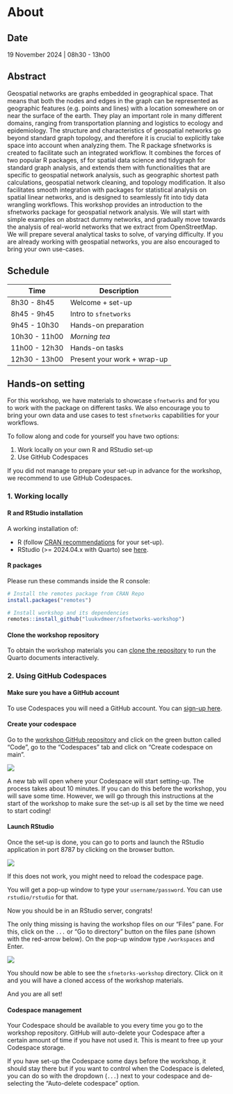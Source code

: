 # About {.unnumbered}

## Date {.unnumbered}

19 November 2024 | 08h30 - 13h00

## Abstract {.unnumbered}

Geospatial networks are graphs embedded in geographical space. That means that both the nodes and edges in the graph can be represented as geographic features (e.g. points and lines) with a location somewhere on or near the surface of the earth. They play an important role in many different domains, ranging from transportation planning and logistics to ecology and epidemiology. The structure and characteristics of geospatial networks go beyond standard graph topology, and therefore it is crucial to explicitly take space into account when analyzing them. The R package sfnetworks is created to facilitate such an integrated workflow. It combines the forces of two popular R packages, sf for spatial data science and tidygraph for standard graph analysis, and extends them with functionalities that are specific to geospatial network analysis, such as geographic shortest path calculations, geospatial network cleaning, and topology modification. It also facilitates smooth integration with packages for statistical analysis on spatial linear networks, and is designed to seamlessly fit into tidy data wrangling workflows. This workshop provides an introduction to the sfnetworks package for geospatial network analysis. We will start with simple examples on abstract dummy networks, and gradually move towards the analysis of real-world networks that we extract from OpenStreetMap. We will prepare several analytical tasks to solve, of varying difficulty. If you are already working with geospatial networks, you are also encouraged to bring your own use-cases.

## Schedule

| Time | Description |
| ---- | ----------- |
|  8h30 -  8h45 | Welcome + set-up |
|  8h45 -  9h45 | Intro to `sfnetworks` |
|  9h45 - 10h30 | Hands-on preparation  |
| 10h30 - 11h00 | *Morning tea* |
| 11h00 - 12h30 | Hands-on tasks |
| 12h30 - 13h00 | Present your work + wrap-up |

## Hands-on setting

For this workshop, we have materials to showcase `sfnetworks` and for you to work with the package on different tasks. 
We also encourage you to bring your own data and use cases to test `sfnetworks` capabilities for your workflows. 

To follow along and code for yourself you have two options:

1. Work locally on your own R and RStudio set-up
2. Use GitHub Codespaces

If you did not manage to prepare your set-up in advance for the workshop, we recommend to use GitHub Codespaces.


### 1. Working locally

#### R and RStudio installation

A working installation of:

- R (follow [CRAN recommendations](https://cran.r-project.org/) for your set-up).
- RStudio (>= 2024.04.x with Quarto) see [here](https://posit.co/download/rstudio-desktop/).

#### R packages

Please run these commands inside the R console:

```r
# Install the remotes package from CRAN Repo
install.packages("remotes")

# Install workshop and its dependencies
remotes::install_github("luukvdmeer/sfnetworks-workshop")
```

#### Clone the workshop repository

To obtain the workshop materials you can [clone the repository](https://github.com/luukvdmeer/sfnetworks-workshop) to run the Quarto documents interactively.

### 2. Using GitHub Codespaces

#### Make sure you have a GitHub account

To use Codespaces you will need a GitHub account. You can [sign-up here](https://github.com/).

#### Create your codespace

Go to the [workshop GitHub repository](https://github.com/luukvdmeer/sfnetworks-workshop) and click on the green button called "Code", go to the "Codespaces" tab and click on "Create codespace on main".

![](figs/codespaces-creation.png)

A new tab will open where your Codespace will start setting-up.
The process takes about 10 minutes.
If you can do this before the workshop, you will save some time. 
However, we will go through this instructions at the start of the workshop to make sure the set-up is all set by the time we need to start coding!

#### Launch RStudio

Once the set-up is done, you can go to ports and launch the RStudio application in port 8787 by clicking on the browser button.

![](figs/codespaces-ports.png)

If this does not work, you might need to reload the codespace page.

You will get a pop-up window to type your `username/password`. 
You can use `rstudio/rstudio` for that. 

Now you should be in an RStudio server, congrats!

The only thing missing is having the workshop files on our "Files" pane. 
For this, click on the `...` or "Go to directory" button on the files pane (shown with the red-arrow below). 
On the pop-up window type `/workspaces` and Enter.

![](figs/codespaces-wd.png)

You should now be able to see the `sfnetorks-workshop` directory. 
Click on it and you will have a cloned access of the workshop materials.

And you are all set!

#### Codespace management

Your Codespace should be available to you every time you go to the workshop repository. 
GitHub will auto-delete your Codespace after a certain amount of time if you have not used it.
This is meant to free up your Codespace storage.

If you have set-up the Codespace some days before the workshop, it should stay there but if you want to control when the Codespace is deleted, you can do so with the dropdown (`...`) next to your codespace and de-selecting the "Auto-delete codespace" option.